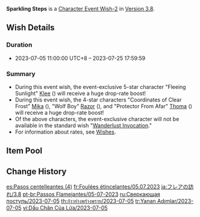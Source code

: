 {{Wish
|name              = Sparkling Steps 2023-07-05
|image             = Sparkling Steps 2023-07-05.png
|type              = Character Event
|type2             = Character Event-2
|duration          = event
|time_start        = 2023-07-05 11:00:00
|time_start_offset = GMT+8
|time_end          = 2023-07-25 17:59:59
|link              = https://genshin.hoyoverse.com/en/news/detail/112158
|preceding         = Caution in Confidence/2023-06-13 
|preceding2        = Leaves in the Wind/2023-06-13
|succeeding        = Drifting Luminescence/2023-07-25
|succeeding2       = From Ashes Reborn/2023-07-25
|alongside         = Born of Ocean Swell/2023-07-05
|alongside2        = Epitome Invocation/2023-07-05
|previous          = Sparkling Steps/2022-07-13
}}
'''Sparkling Steps''' is a [[Character Event Wish-2]] in [[Version 3.8]].

==Wish Details==
===Duration===
* 2023-07-05 11:00:00 UTC+8 &ndash; 2023-07-25 17:59:59

===Summary===
* During this event wish, the event-exclusive 5-star character "Fleeing Sunlight" [[Klee]] ({{Pyro}}) will receive a huge drop-rate boost!
* During this event wish, the 4-star characters "Coordinates of Clear Frost" [[Mika]] ({{Cryo}}), "Wolf Boy" [[Razor]] ({{Electro}}), and "Protector From Afar" [[Thoma]] ({{Pyro}}) will receive a huge drop-rate boost!
* Of the above characters, the event-exclusive character will not be available in the standard wish "[[Wanderlust Invocation]]."
* For information about rates, see [[Wish]]es.

==Item Pool==
{{Wish Pool
|character_5_F = Klee
|character_4_F = Mika; Razor; Thoma
|character_5   = Dehya; Diluc; Jean; Keqing; Mona; Qiqi; Tighnari
|character_4   = Kirara; Yun Jin; Chongyun; Barbara; Beidou; Bennett; Candace; Collei; Diona; Dori; Faruzan; Fischl; Gorou; Kaveh; Kujou Sara; Kuki Shinobu; Layla; Ningguang; Noelle; Rosaria; Sayu; Shikanoin Heizou; Sucrose; Xiangling; Xingqiu; Xinyan; Yanfei; Yaoyao
|weapon_4      = Dragon's Bane; Eye of Perception; Favonius Codex; Favonius Greatsword; Favonius Lance; Favonius Sword; Favonius Warbow; Lion's Roar; Rainslasher; Rust; Sacrificial Bow; Sacrificial Fragments; Sacrificial Greatsword; Sacrificial Sword; The Bell; The Flute; The Stringless; The Widsith
|weapon_3      = Black Tassel; Bloodtainted Greatsword; Cool Steel; Debate Club; Emerald Orb; Ferrous Shadow; Harbinger of Dawn; Magic Guide; Raven Bow; Sharpshooter's Oath; Skyrider Sword; Slingshot; Thrilling Tales of Dragon Slayers
}}

==Change History==
{{Change History|3.8}}

[[es:Pasos centelleantes (4)]]
[[fr:Foulées étincelantes/05.07.2023]]
[[ja:フレアの訪れ/3.8]]
[[pt-br:Passos Flamejantes/05-07-2023]]
[[ru:Сверкающая поступь/2023-07-05]]
[[th:ก้าวย่างพร่างพราย/2023-07-05]]
[[tr:Yanan Adımlar/2023-07-05]]
[[vi:Dấu Chân Của Lửa/2023-07-05]]